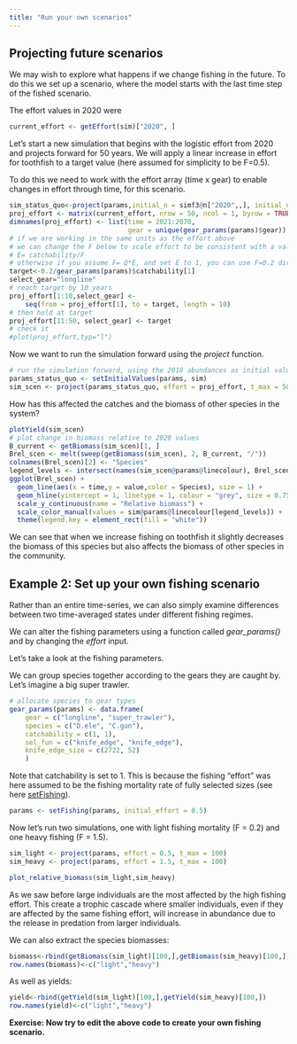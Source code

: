 ```yaml
---
title: "Run your own scenarios"
---
```


## Projecting future scenarios

We may wish to explore what happens if we change fishing in the future. To do this we set up a scenario, where the model starts with the last time step of the fished scenario.


The effort values in 2020 were

```r
current_effort <- getEffort(sim)["2020", ]
```

Let's start a new simulation that begins with the logistic effort from 2020 and projects forward for 50 years. We will apply a linear increase in effort for toothfish to a target value (here assumed for simplicity to be F=0.5).

To do this we need to work with the effort array (time x gear) to enable changes in effort through time, for this scenario.

```r
sim_status_quo<-project(params,initial_n = simf3@n["2020",,], initial_n_pp = simf3@n_pp["2020",],effort=current_effort,t_max = 50)
proj_effort <- matrix(current_effort, nrow = 50, ncol = 1, byrow = TRUE)
dimnames(proj_effort) <- list(time = 2021:2070,
                              gear = unique(gear_params(params)$gear))
# if we are working in the same units as the effort above
# we can change the F below to scale effort to be consistent with a value of F=0.2
# E= catchability/F 
# otherwise if you assume F= Q*E, and set E to 1, you can use F=0.2 directly for the
target<-0.2/gear_params(params)$catchability[1]
select_gear="longline"
# reach target by 10 years
proj_effort[1:10,select_gear] <- 
    seq(from = proj_effort[1], to = target, length = 10)
# then hold at target
proj_effort[11:50, select_gear] <- target
# check it
#plot(proj_effort,typ="l")

```


Now we want to run the simulation forward using the *project* function.

```r
# run the simulation forward, using the 2018 abundances as initial values
params_status_quo <- setInitialValues(params, sim)
sim_scen <- project(params_status_quo, effort = proj_effort, t_max = 50)
```

How has this affected the catches and the biomass of other species in the system?

```r
plotYield(sim_scen)
# plot change in biomass relative to 2020 values
B_current <- getBiomass(sim_scen)[1, ]
Brel_scen <- melt(sweep(getBiomass(sim_scen), 2, B_current, "/"))
colnames(Brel_scen)[2] <- "Species"
legend_levels <- intersect(names(sim_scen@params@linecolour), Brel_scen$Species)
ggplot(Brel_scen) + 
  geom_line(aes(x = time,y = value,color = Species), size = 1) + 
  geom_hline(yintercept = 1, linetype = 1, colour = "grey", size = 0.75) +
  scale_y_continuous(name = "Relative biomass") +
  scale_color_manual(values = sim@params@linecolour[legend_levels]) +
  theme(legend.key = element_rect(fill = "white"))
```


We can see that when we increase fishing on toothfish it slightly decreases the biomass of this species but also affects the biomass of other species in the community.


## Example 2: Set up your own fishing scenario

Rather than an entire time-series, we can also simply examine differences between two time-averaged states under different fishing regimes.

We can alter the fishing parameters using a function called *gear_params()* and by changing the *effort* input.

Let's take a look at the fishing parameters.

We can group species together according to the gears they are caught by. Let's imagine a big super trawler.

```r
# allocate species to gear types
gear_params(params) <- data.frame(
    gear = c("longline", "super_trawler"),
    species = c("D.ele", "C.gun"),
    catchability = c(1, 1),
    sel_fun = c("knife_edge", "knife_edge"),
    knife_edge_size = c(2722, 52)
    )
```

Note that catchability is set to 1. This is because the fishing "effort" was here assumed to be the fishing mortality rate of fully selected sizes (see here [setFishing](https://sizespectrum.org/mizer/reference/setFishing.html?q=set%20fishing)).


```r
params <- setFishing(params, initial_effort = 0.5)
```

Now let's run two simulations, one with light fishing mortality (F = 0.2) and one heavy fishing (F = 1.5).

```r
sim_light <- project(params, effort = 0.5, t_max = 100)
sim_heavy <- project(params, effort = 1.5, t_max = 100)
```

```r
plot_relative_biomass(sim_light,sim_heavy)
```

As we saw before large individuals are the most affected by the high fishing effort. This create a trophic cascade where smaller individuals, even if they are affected by the same fishing effort, will increase in abundance due to the release in predation from larger individuals.

We can also extract the species biomasses:

```r
biomass<-rbind(getBiomass(sim_light)[100,],getBiomass(sim_heavy)[100,])
row.names(biomass)<-c("light","heavy")
```

As well as yields:

```r
yield<-rbind(getYield(sim_light)[100,],getYield(sim_heavy)[100,])
row.names(yield)<-c("light","heavy") 
```

**Exercise: Now try to edit the above code to create your own fishing scenario.**



